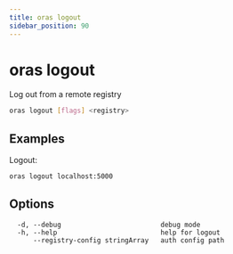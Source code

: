 ```yaml
---
title: oras logout
sidebar_position: 90
---
```


# oras logout

Log out from a remote registry

```bash
oras logout [flags] <registry>
```

## Examples

Logout:

```bash
oras logout localhost:5000
```

## Options

```
  -d, --debug                         debug mode
  -h, --help                          help for logout
      --registry-config stringArray   auth config path
```
